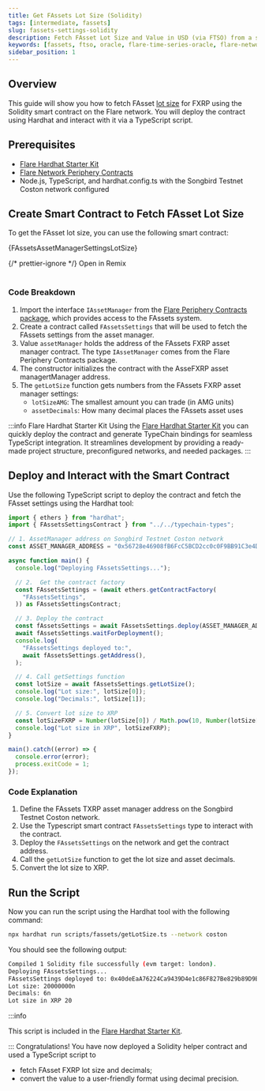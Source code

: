 ```yaml
---
title: Get FAssets Lot Size (Solidity)
tags: [intermediate, fassets]
slug: fassets-settings-solidity
description: Fetch FAsset Lot Size and Value in USD (via FTSO) from a smart contract
keywords: [fassets, ftso, oracle, flare-time-series-oracle, flare-network, node]
sidebar_position: 1
---
```



## Overview

This guide will show you how to fetch FAsset [lot size](/fassets/minting#lots) for FXRP using the Solidity smart contract on the Flare network.
You will deploy the contract using Hardhat and interact with it via a TypeScript script.

## Prerequisites

- [Flare Hardhat Starter Kit](/network/guides/hardhat-foundry-starter-kit#hardhat)
- [Flare Network Periphery Contracts](https://www.npmjs.com/package/@flarenetwork/flare-periphery-contracts)
- Node.js, TypeScript, and hardhat.config.ts with the Songbird Testnet Coston network configured

## Create Smart Contract to Fetch FAsset Lot Size

To get the FAsset lot size, you can use the following smart contract:

<CodeBlock language="solidity" title="contracts/FAssetsSettings.sol">
  {FAssetsAssetManagerSettingsLotSize}
</CodeBlock>

{/* prettier-ignore */}
<Remix fileName="FAssetsAssetManagerSettingsLotSize.sol">Open in Remix</Remix>
<br></br>

### Code Breakdown

1. Import the interface `IAssetManager` from the [Flare Periphery Contracts package](https://www.npmjs.com/package/@flarenetwork/flare-periphery-contracts), which provides access to the FAssets system.
2. Create a contract called `FAssetsSettings` that will be used to fetch the FAssets settings from the asset manager.
3. Value `assetManager` holds the address of the FAssets FXRP asset manager contract.
   The type `IAssetManager` comes from the Flare Periphery Contracts package.
4. The constructor initializes the contract with the AsseFXRP asset managertManager address.
5. The `getLotSize` function gets numbers from the FAssets FXRP asset manager settings:
   - `lotSizeAMG`: The smallest amount you can trade (in AMG units)
   - `assetDecimals`: How many decimal places the FAssets asset uses

:::info Flare Hardhat Starter Kit
Using the [Flare Hardhat Starter Kit](/network/guides/hardhat-foundry-starter-kit) you can quickly deploy the contract and generate TypeChain bindings for seamless TypeScript integration.
It streamlines development by providing a ready-made project structure, preconfigured networks, and needed packages.
:::

## Deploy and Interact with the Smart Contract

Use the following TypeScript script to deploy the contract and fetch the FAsset settings using the Hardhat tool:

```typescript title="scripts/fassets/getLotSize.ts"
import { ethers } from "hardhat";
import { FAssetsSettingsContract } from "../../typechain-types";

// 1. AssetManager address on Songbird Testnet Coston network
const ASSET_MANAGER_ADDRESS = "0x56728e46908fB6FcC5BCD2cc0c0F9BB91C3e4D34";

async function main() {
  console.log("Deploying FAssetsSettings...");

  // 2.  Get the contract factory
  const FAssetsSettings = (await ethers.getContractFactory(
    "FAssetsSettings",
  )) as FAssetsSettingsContract;

  // 3. Deploy the contract
  const fAssetsSettings = await FAssetsSettings.deploy(ASSET_MANAGER_ADDRESS);
  await fAssetsSettings.waitForDeployment();
  console.log(
    "FAssetsSettings deployed to:",
    await fAssetsSettings.getAddress(),
  );

  // 4. Call getSettings function
  const lotSize = await fAssetsSettings.getLotSize();
  console.log("Lot size:", lotSize[0]);
  console.log("Decimals:", lotSize[1]);

  // 5. Convert lot size to XRP
  const lotSizeFXRP = Number(lotSize[0]) / Math.pow(10, Number(lotSize[1]));
  console.log("Lot size in XRP", lotSizeFXRP);
}

main().catch((error) => {
  console.error(error);
  process.exitCode = 1;
});
```

### Code Explanation

1. Define the FAssets TXRP asset manager address on the Songbird Testnet Coston network.
2. Use the Typescript smart contract `FAssetsSettings` type to interact with the contract.
3. Deploy the `FAssetsSettings` on the network and get the contract address.
4. Call the `getLotSize` function to get the lot size and asset decimals.
5. Convert the lot size to XRP.

## Run the Script

Now you can run the script using the Hardhat tool with the following command:

```bash
npx hardhat run scripts/fassets/getLotSize.ts --network coston
```

You should see the following output:

```bash
Compiled 1 Solidity file successfully (evm target: london).
Deploying FAssetsSettings...
FAssetsSettings deployed to: 0x40deEaA76224Ca9439D4e1c86F827Be829b89D9E
Lot size: 20000000n
Decimals: 6n
Lot size in XRP 20
```

:::info

This script is included in the [Flare Hardhat Starter Kit](https://github.com/flare-foundation/flare-hardhat-starter).

:::
Congratulations! You have now deployed a Solidity helper contract and used a TypeScript script to

- fetch FAsset FXRP lot size and decimals;
- convert the value to a user-friendly format using decimal precision.

<ExploringAdditionalParameters />
